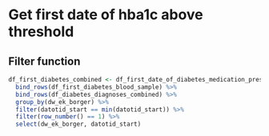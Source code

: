 # Get first date of hba1c above threshold
## Filter function
```r
df_first_diabetes_combined <- df_first_date_of_diabetes_medication_prescription %>% 
  bind_rows(df_first_diabetes_blood_sample) %>% 
  bind_rows(df_diabetes_diagnoses_combined) %>% 
  group_by(dw_ek_borger) %>% 
  filter(datotid_start == min(datotid_start)) %>% 
  filter(row_number() == 1) %>% 
  select(dw_ek_borger, datotid_start)
```